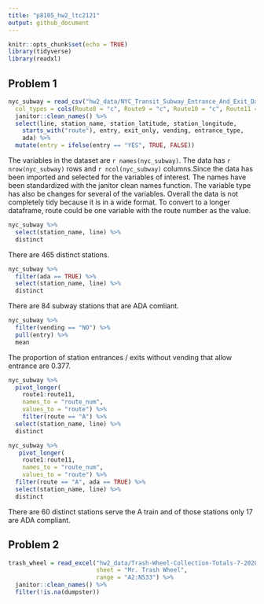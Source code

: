 ```yaml
---
title: "p8105_hw2_ltc2121"
output: github_document
---
```


```r
knitr::opts_chunk$set(echo = TRUE)
library(tidyverse)
library(readxl)
```

## Problem 1

```r
nyc_subway = read_csv("hw2_data/NYC_Transit_Subway_Entrance_And_Exit_Data.csv",
  col_types = cols(Route8 = "c", Route9 = "c", Route10 = "c", Route11 = "c")) %>% 
  janitor::clean_names() %>% 
  select(line, station_name, station_latitude, station_longitude, 
    starts_with("route"), entry, exit_only, vending, entrance_type, 
    ada) %>% 
  mutate(entry = ifelse(entry == "YES", TRUE, FALSE))
```

The variables in the dataset are `r names(nyc_subway)`. The data has `r nrow(nyc_subway)` rows and `r ncol(nyc_subway)` columns.Since the data has been imported and selected for the variables of interest. The names have been standardized with the janitor clean names function. The variable type has also be changes for several of the variables. Overall the data is not completely tidy because it is in a wide format. To convert to a longer dataframe, route could be one variable with the route number as the value. 

```r
nyc_subway %>% 
  select(station_name, line) %>% 
  distinct
```

There are 465 distinct stations. 

```r
nyc_subway %>% 
  filter(ada == TRUE) %>% 
  select(station_name, line) %>% 
  distinct
```

There are 84 subway stations that are ADA comliant. 

```r
nyc_subway %>% 
  filter(vending == "NO") %>% 
  pull(entry) %>% 
  mean
```

The proportion of station entrances / exits without vending that allow entrance are 0.377. 

```r
nyc_subway %>% 
  pivot_longer(
    route1:route11, 
    names_to = "route_num", 
    values_to = "route") %>% 
    filter(route == "A") %>% 
  select(station_name, line) %>% 
  distinct

nyc_subway %>% 
   pivot_longer(
    route1:route11,
    names_to = "route_num",
    values_to = "route") %>% 
  filter(route == "A", ada == TRUE) %>% 
  select(station_name, line) %>% 
  distinct
```

There are 60 distinct stations serve the A train and of those stations only 17 are ADA compliant. 

## Problem 2

```r
trash_wheel = read_excel("hw2_data/Trash-Wheel-Collection-Totals-7-2020-2.xlsx", 
                         sheet = "Mr. Trash Wheel", 
                         range = "A2:N533") %>% 
  janitor::clean_names() %>% 
  filter(!is.na(dumpster)) 

```

